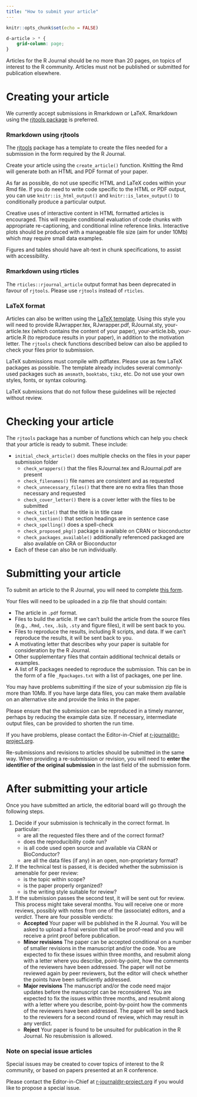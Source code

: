 ```yaml
---
title: "How to submit your article"
---
```


```r
knitr::opts_chunk$set(echo = FALSE)
```

```css
d-article > * {
    grid-column: page;
}
```

Articles for the R Journal should be no more than 20 pages, on topics of interest to the R community. Articles must not be published or submitted for publication elsewhere.


# Creating your article

We currently accept submissions in Rmarkdown or LaTeX. Rmarkdown using the [rjtools package](https://rjournal.github.io/rjtools/) is preferred.

### Rmarkdown using rjtools

The [rjtools](https://rjournal.github.io/rjtools/) package has a template to create the files needed for a submission in the form required by the R Journal.

Create your article using the `create_article()` function. Knitting the Rmd will generate both an HTML and PDF format of your paper.

As far as possible, do not use specific HTML and LaTeX codes within your Rmd file. If you do need to write code specific to the HTML or PDF output, you can use `knitr::is_html_output()` and `knitr::is_latex_output()` to conditionally produce a particular output.

Creative uses of interactive content in HTML formatted articles is encouraged. This will require conditional evaluation of code chunks with appropriate re-captioning, and conditional inline reference links. Interactive plots should be produced with a manageable file size (aim for under 10Mb) which may require small data examples.

Figures and tables should have alt-text in chunk specifications, to assist with accessibility.

### Rmarkdown using rticles

The `rticles::rjournal_article` output format has been deprecated in favour of `rjtools`. Please use `rjtools` instead of `rticles`.

### LaTeX format

Articles can also be written using the [LaTeX template](https://journal.r-project.org/share/RJtemplate.zip). Using this style you will need to provide RJwrapper.tex, RJwrapper.pdf, RJournal.sty, your-article.tex (which contains the content of your paper), your-article.bib, your-article.R (to reproduce results in your paper), in addition to the motivation letter. The `rjtools` check functions described below can also be applied to check your files prior to submission.

LaTeX submissions must compile with pdflatex. Please use as few LaTeX packages as possible. The template already includes several commonly-used packages such as `amsmath`, `booktabs`, `tikz`,  etc.  Do not use your own styles, fonts, or syntax colouring.

LaTeX submissions that do not follow these guidelines will be rejected without review.

# Checking your article

The `rjtools` package has a number of functions which can help you check that your article is ready to submit. These include:

- `initial_check_article()` does multiple checks on the files in your paper submission folder
    - `check_wrappers()` that the files RJournal.tex and RJournal.pdf are present
    - `check_filenames()` file names are consistent and as requested
    - `check_unnecessary_files()` that there are no extra files than those necessary and requested
    - `check_cover_letter()` there is a cover letter with the files to be submitted
    - `check_title()` that the title is in title case
    - `check_section()` that section headings are in sentence case
    - `check_spelling()` does a spell-check
    - `check_proposed_pkg()` package is available on CRAN or bioconductor
    - `check_packages_available()` additionally referenced packaged are also available on CRA or Bioconductor
- Each of these can also be run individually.

# Submitting your article

To submit an article to the R Journal, you will need to complete [this form](https://forms.gle/ykj6QcoGQD5ctnA5A).

Your files will need to be uploaded in a zip file that should contain:

  - The article in `.pdf` format.
  - Files to build the article. If we can't build the article from the source files (e.g., `.Rmd`, `.tex`, `.bib`, `.sty` and figure files), it will be sent back to you.
  - Files to reproduce the results, including R scripts, and data. If we can't reproduce the results, it will be sent back to you.
  - A motivating letter that describes why your paper is suitable for consideration by the R Journal.
  - Other supplementary files that contain additional technical details or examples.
  - A list of R packages needed to reproduce the submission. This can be in the form of a file `_Rpackages.txt` with a list of packages, one per line.

You may have problems submitting if the size of your submission zip file is more than 10Mb. If you have large data files, you can make them available on an alternative site and provide the links in the paper.

Please ensure that the submission can be reproduced in a timely manner, perhaps by reducing the example data size. If necessary, intermediate output files, can be provided to shorten the run time.

If you have problems, please contact the Editor-in-Chief at <r-journal@r-project.org>.

Re-submissions and revisions to articles should be submitted in the same way. When providing a re-submission or revision, you will need to **enter the identifier of the original submission** in the last field of the submission form.

# After submitting your article

Once you have submitted an article, the editorial board will go through the following steps.

1. Decide if your submission is technically in the correct format. In particular:
    - are all the requested files there and of the correct format?
    - does the reproducibility code run?
    - is all code used open source and available via CRAN or BioConductor?
    - are all the data files (if any) in an open, non-proprietary format?
2. If the technical test is passed, it is decided whether the submission is amenable for peer review:
    - is the topic within scope?
    - is the paper properly organized?
    - is the writing style suitable for review?
3. If the submission passes the second test, it will be sent out for review. This process might take several months. You will receive one or more reviews, possibly with notes from one of the (associate) editors, and a _verdict_. There are four possible verdicts:
    - **Accepted** Your paper will be published in the R Journal. You will be asked to upload a final version that will be proof-read and you will receive a print proof before publication.
    - **Minor revisions** The paper can be accepted conditional on a number of smaller revisions in the manuscript and/or the code. You are expected to fix these issues within three months, and resubmit along with a letter where you describe, point-by-point, how the comments of the reviewers have been addressed. The paper will not be reviewed again by peer reviewers, but the editor will check whether the points have been sufficiently addressed.
    - **Major revisions** The manuscript and/or the code need major updates before the manuscript can be reconsidered. You are expected to fix the issues within three months, and resubmit along with a letter where you describe, point-by-point how the comments of the reviewers have been addressed. The paper will be send back to the reviewers for a second round of review, which may result in any verdict.
    - **Reject** Your paper is found to be unsuited for publication in the R Journal. No resubmission is allowed.


### Note on special issue articles

Special issues may be created to cover topics of interest to the R community, or based on papers presented at an R conference.

Please contact the Editor-in-Chief at <r-journal@r-project.org> if you would like to propose a special issue.
